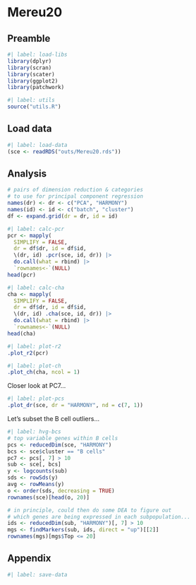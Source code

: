 # Mereu20

## Preamble

```r
#| label: load-libs
library(dplyr)
library(scran)
library(scater)
library(ggplot2)
library(patchwork)
```

```r
#| label: utils
source("utils.R")
```

## Load data

```r
#| label: load-data
(sce <- readRDS("outs/Mereu20.rds"))
```

## Analysis

```r
# pairs of dimension reduction & categories
# to use for principal component regression
names(dr) <- dr <- c("PCA", "HARMONY")
names(id) <- id <- c("batch", "cluster")
df <- expand.grid(dr = dr, id = id)
```

```r
#| label: calc-pcr
pcr <- mapply(
  SIMPLIFY = FALSE,
  dr = df$dr, id = df$id,
  \(dr, id) .pcr(sce, id, dr)) |>
  do.call(what = rbind) |>
  `rownames<-`(NULL)
head(pcr)
```

```r
#| label: calc-cha
cha <- mapply(
  SIMPLIFY = FALSE,
  dr = df$dr, id = df$id,
  \(dr, id) .cha(sce, id, dr)) |>
  do.call(what = rbind) |>
  `rownames<-`(NULL)
head(cha)
```

```r
#| label: plot-r2
.plot_r2(pcr)
```

```r
#| label: plot-ch
.plot_ch(cha, ncol = 1)
```

Closer look at PC7...

```r
#| label: plot-pcs
.plot_dr(sce, dr = "HARMONY", nd = c(7, 1))
```

Let's subset the B cell outliers...

```r
#| label: hvg-bcs
# top variable genes within B cells
pcs <- reducedDim(sce, "HARMONY")
bcs <- sce$cluster == "B cells"
pc7 <- pcs[, 7] > 10
sub <- sce[, bcs]
y <- logcounts(sub)
sds <- rowSds(y)
avg <- rowMeans(y)
o <- order(sds, decreasing = TRUE)
rownames(sce)[head(o, 20)]
```

```r
# in principle, could then do some DEA to figure out
# which genes are being expressed in each subpopulation...
ids <- reducedDim(sub, "HARMONY")[, 7] > 10
mgs <- findMarkers(sub, ids, direct = "up")[[2]]
rownames(mgs)[mgs$Top <= 20]
```

## Appendix

```r
#| label: save-data

```
